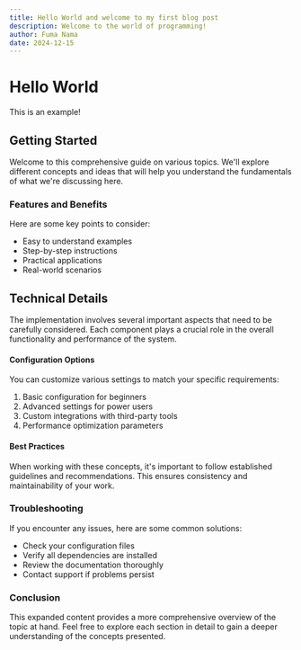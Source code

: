 ```yaml
---
title: Hello World and welcome to my first blog post
description: Welcome to the world of programming!
author: Fuma Nama
date: 2024-12-15
---
```


# Hello World

This is an example!

## Getting Started

Welcome to this comprehensive guide on various topics. We'll explore different concepts and ideas that will help you understand the fundamentals of what we're discussing here.

### Features and Benefits

Here are some key points to consider:

- Easy to understand examples
- Step-by-step instructions
- Practical applications
- Real-world scenarios

## Technical Details

The implementation involves several important aspects that need to be carefully considered. Each component plays a crucial role in the overall functionality and performance of the system.

#### Configuration Options

You can customize various settings to match your specific requirements:

1. Basic configuration for beginners
2. Advanced settings for power users
3. Custom integrations with third-party tools
4. Performance optimization parameters

#### Best Practices

When working with these concepts, it's important to follow established guidelines and recommendations. This ensures consistency and maintainability of your work.

### Troubleshooting

If you encounter any issues, here are some common solutions:

- Check your configuration files
- Verify all dependencies are installed
- Review the documentation thoroughly
- Contact support if problems persist

### Conclusion

This expanded content provides a more comprehensive overview of the topic at hand. Feel free to explore each section in detail to gain a deeper understanding of the concepts presented.
